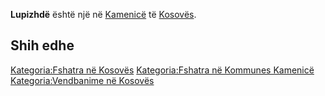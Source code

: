 {{Fshat në 
 | Emri                = Lupizhdë
 | EmriAlt                = 
 | NAME_SHORT_FORM=      
 | NAME_GENERIC=      
 | NAME_SORT_NAME_RO=      LUPIZHDE
 | FULL_NAME_RO = Lupizhdë
 | FULL_NAME_ND_RO=Lupizhde
 | SORT_NAME_RG=LUPIZHDE
 | FULL_NAME_RG=Lupizhdë
 | FULL_NAME_ND_RG=Lupizhde
 | SRP_NAME_SHORT_FORM=      
 | SRP_NAME_GENERIC=      
 | SRP_NAME_SORT_NAME_RO=      
 | SRP_FULL_NAME_RO = 
 | SRP_FULL_NAME_ND_RO=
 | SRP_SORT_NAME_RG=
 | SRP_FULL_NAME_RG=
 | SRP_FULL_NAME_ND_RG=
 | Emri (Rasa dhanore) = 
 | Figura              = 
 | Shteti              = Kosovo
 | Komuna              = Kamenicë
 | Kodi postar         = 
 | Sipërfaqja          = 

 | Popullsia           = 

 | Regj. i popullsisë  = 
 | Dend. e popullsisë  = 
 | Faqja zyrtare       = 
 <!--- Koordinatat ----> 
 | Gjerësia            = 42.776944
 | Gjatësia            = 20.441944
 | Lartësia            = 
}}
'''Lupizhdë''' është një [[]] në [[Kamenicë]] të [[Kosovës]].

<!-- == Gjeografia == -->
<!-- == Historia == -->
<!-- == Demografia == -->
== Shih edhe ==
{{Komuna Kamenicë}}
{{Kosovo-Administrata-Cung}}

[[Kategoria:Fshatra në Kosovës]]
[[Kategoria:Fshatra në Kommunes Kamenicë]]
[[Kategoria:Vendbanime në Kosovës]]